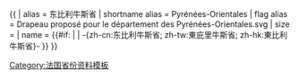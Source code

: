 {{ {{{1<noinclude>|country showdata</noinclude>}}}
| alias = 东比利牛斯省
| shortname alias = Pyrénées-Orientales
| flag alias = Drapeau proposé pour le département des Pyrénées-Orientales.svg
| size = {{{size|}}}
| name = {{#if: {{{name|}}} | {{{name|}}} | -{zh-cn:东比利牛斯省; zh-tw:東庇里牛斯省; zh-hk:東比利牛斯省}- }}
}}<noinclude>
[[Category:法国省份资料模板]]
</noinclude>